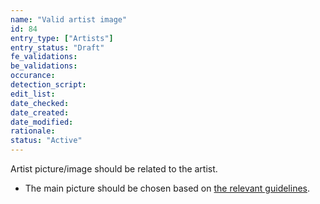 ```yaml
---
name: "Valid artist image"
id: 84
entry_type: ["Artists"]
entry_status: "Draft"
fe_validations:
be_validations:
occurance:
detection_script:
edit_list:
date_checked:
date_created:
date_modified:
rationale:
status: "Active"
---
```

Artist picture/image should be related to the artist.

- The main picture should be chosen based on [the relevant guidelines](/docs/choosing-the-main-picture-for-artist-entries).